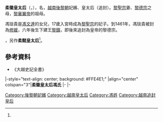 '''柔徽皇太后'''（{{vie|v='''Nhu Huy hoàng thái hậu'''|hn=柔徽皇太后}}，{{bd|1444年||1490年|1月14日（洪德二十年十二月二十四）<ref name=lc>《歷朝憲章類誌》卷二十一·禮儀誌·太廟殿奉事各位</ref>|}}），名{{fact|'''馮琰貴'''（{{vie|v='''Phùng Diệm Quý'''|hn=馮琰貴}}）}}，[[越南|越南]][[後黎朝|後黎朝]]妃嬪、皇太后（追封）。[[黎聖宗|黎聖宗]]妻、[[黎德宗|黎德宗]]之母，[[黎襄翼帝|黎襄翼帝]]的祖母。

馮琰貴是[[馮文達|馮文達]]的女兒，17歲入宮時成為[[黎聖宗|黎聖宗]]的妃子。到1461年，馮琰貴被封為[[修媛|修媛]]，六年後生下建王[[黎鑌|黎鑌]]，即後來追封為皇帝的黎德宗。

{{fact|襄翼帝即位後，追尊祖母馮琰貴為'''柔徽積光[[皇太后|皇太后]]'''（而非[[太皇太后|太皇太后]]）（{{vie|v=Nhu Huy Tích Quang Hoàng Thái Hậu|hn=柔徽積光皇太后}}）。其最終[[諡號|諡號]]為'''柔徽積光純聖欽慎溫穆嘉和良信敦淑貞憲彰福皇太后'''（{{vie|v=Nhu Huy Tích Quang Thuần Thánh Khâm Thận Ôn Mục Gia Hòa Lương Tín Đôn Thục Trinh Hiến Chương Phúc Hoàng thái Hậu|hn=柔徽積光純聖欽慎溫穆嘉和良信敦淑貞憲彰福皇太后}}）}}，另作'''柔懿皇太后'''<ref name=lc/>。

==參考資料==
*《大越史記全書》
{{reflist}}

{{start box}}
|-style="text-align: center; background: #FFE4E1;"
|align="center" colspan="3"|'''柔徽皇太后馮氏'''
|- 
{{s-before|[[阮氏恒|徽嘉皇太后阮氏]]}}
{{s-title|[[越南皇后及妃嬪列表|越南後黎朝皇后<br />（追尊）]]}} 
{{s-after|[[阮氏環_(黎憲宗)|莊順皇太后阮氏]]}}
|-
{{s-before|[[阮氏瑾|昭仁皇太后阮氏]]<br />（追尊）}} 
{{s-title|[[:Category:越南皇太后|越南後黎朝皇太后<br />（追尊）]]}} 
{{s-after|[[鄭氏瑄|徽慈皇太后鄭氏]]<br />（追尊）}} 
{{end box}}

{{後黎朝皇后}}

[[Category:後黎朝妃嬪|Category:後黎朝妃嬪]]
[[Category:越南皇太后|Category:越南皇太后]]
[[Category:馮姓|Category:馮姓]]
[[Category:越南追封皇后|Category:越南追封皇后]]